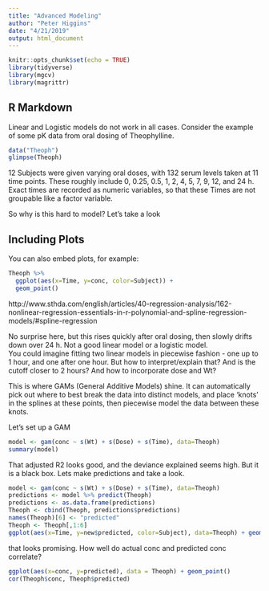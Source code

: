 ```yaml
---
title: "Advanced Modeling"
author: "Peter Higgins"
date: "4/21/2019"
output: html_document
---
```


```r

knitr::opts_chunk$set(echo = TRUE)
library(tidyverse)
library(mgcv)
library(magrittr)
```

## R Markdown

Linear and Logistic models do not work in all cases.
Consider the example of some pK data from oral dosing of Theophylline.

```r
data("Theoph")
glimpse(Theoph)

```
12 Subjects were given varying oral doses, with 132 serum levels taken at 11 time points. These roughly include 0, 0.25, 0.5, 1, 2, 4, 5, 7, 9, 12, and 24 h. Exact times are recorded as numeric variables, so that these Times are not groupable like a factor variable.

So why is this hard to model?
Let's take a look

## Including Plots

You can also embed plots, for example:

```r
Theoph %>% 
  ggplot(aes(x=Time, y=conc, color=Subject)) +
  geom_point()
```

http://www.sthda.com/english/articles/40-regression-analysis/162-nonlinear-regression-essentials-in-r-polynomial-and-spline-regression-models/#spline-regression

No surprise here, but this rises quickly after oral dosing, then slowly drifts down over 24 h. Not a good linear model or a logistic model. <br>
You could imagine fitting two linear models in piecewise fashion - one up to 1 hour, and one after one hour.
But how to interpret/explain that?
And is the cutoff closer to 2 hours?
And how to incorporate dose and Wt?

This is where GAMs (General Additive Models) shine.
It can automatically pick out where to best break the data into distinct models, and place 'knots' in the splines at these points, then piecewise model the data between these knots. 

Let's set up a GAM

```r
model <- gam(conc ~ s(Wt) + s(Dose) + s(Time), data=Theoph)
summary(model)
```
That adjusted R2 looks good, and the deviance explained seems high.
But it is a black box.
Lets make predictions and take a look.

```r
model <- gam(conc ~ s(Wt) + s(Dose) + s(Time), data=Theoph)
predictions <- model %>% predict(Theoph)
predictions <- as.data.frame(predictions)
Theoph <- cbind(Theoph, predictions$predictions)
names(Theoph)[6] <- "predicted"
Theoph <- Theoph[,1:6]
ggplot(aes(x=Time, y=new$predicted, color=Subject), data=Theoph) + geom_line() +geom_point(aes(x=Time, y=conc))
```

that looks promising.
How well do actual conc and predicted conc correlate?

```r
ggplot(aes(x=conc, y=predicted), data = Theoph) + geom_point()
cor(Theoph$conc, Theoph$predicted)
```

